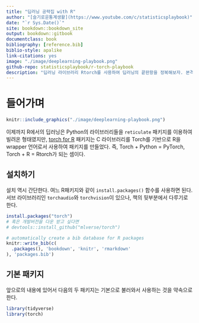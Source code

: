 ```yaml
--- 
title: "딥러닝 공략집 with R"
author: "[슬기로운통계생활](https://www.youtube.com/c/statisticsplaybook)"
date: "`r Sys.Date()`"
site: bookdown::bookdown_site
output: bookdown::gitbook
documentclass: book
bibliography: [reference.bib]
biblio-style: apalike
link-citations: yes
image: "./image/deeplearning-playbook.png"
github-repo: statisticsplaybook/r-torch-playbook
description: "딥러닝 라이브러리 Rtorch를 사용하여 딥러닝의 끝판왕을 정복해보자. 본격 R 딥러닝 공략집"
---
```


# 들어가며 {-}

```r
knitr::include_graphics("./image/deeplearning-playbook.png")
```

이제까지 R에서의 딥러닝은 Python의 라이브러리들을 `reticulate` 패키지를 이용하여 빌려온 형태였지만, [torch for R](https://torch.mlverse.org/) 패키지는 C 라이브러리를 Torch를 기반으로 R을 wrapper 언어로서 사용하여 패키지를 만들었다. 즉, Torch + Python = PyTorch, Torch + R = Rtorch가 되는 셈이다.

## 설치하기 {-}

설치 역시 간단한다. 여느 R패키지와 같이 `install.packages()` 함수를 사용하면 된다. 서브 라이브러리인 `torchaudio`와 `torchvision`이 있으나, 책의 뒷부분에서 다루기로 한다. 

```r
install.packages("torch")
# 혹은 개발버전을 다운 받고 싶다면
# devtools::install_github("mlverse/torch")
```


```r
# automatically create a bib database for R packages
knitr::write_bib(c(
  .packages(), 'bookdown', 'knitr', 'rmarkdown'
), 'packages.bib')
```

## 기본 패키지 {-}

앞으로의 내용에 있어서 다음의 두 패키지는 기본으로 불러와서 사용하는 것을 약속으로 한다.

```r
library(tidyverse)
library(torch)
```

